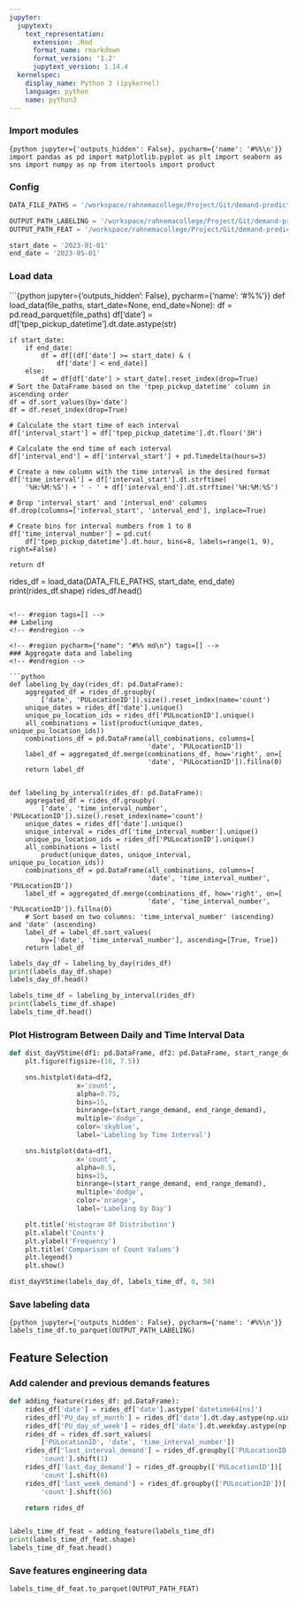 ```yaml
---
jupyter:
  jupytext:
    text_representation:
      extension: .Rmd
      format_name: rmarkdown
      format_version: '1.2'
      jupytext_version: 1.14.4
  kernelspec:
    display_name: Python 3 (ipykernel)
    language: python
    name: python3
---
```


### Import modules

```{python jupyter={'outputs_hidden': False}, pycharm={'name': '#%%\n'}}
import pandas as pd
import matplotlib.pyplot as plt
import seaborn as sns
import numpy as np
from itertools import product
```

<!-- #region tags=[] -->
### Config
<!-- #endregion -->

```python
DATA_FILE_PATHS = '/workspace/rahnemacollege/Project/Git/demand-prediction/data/input/'

OUTPUT_PATH_LABELING = '/workspace/rahnemacollege/Project/Git/demand-prediction/data/label/label_p2.parquet'
OUTPUT_PATH_FEAT = '/workspace/rahnemacollege/Project/Git/demand-prediction/data/label/feat_p2.parquet'

start_date = '2023-01-01'
end_date = '2023-05-01'
```

<!-- #region pycharm={"name": "#%% md\n"} tags=[] -->
### Load data
<!-- #endregion -->

```{python jupyter={'outputs_hidden': False}, pycharm={'name': '#%%\n'}}
def load_data(file_paths, start_date=None, end_date=None):
    df = pd.read_parquet(file_paths)
    df['date'] = df['tpep_pickup_datetime'].dt.date.astype(str)

    if start_date:
        if end_date:
            df = df[(df['date'] >= start_date) & (
                df['date'] < end_date)]
        else:
            df = df[df['date'] > start_date].reset_index(drop=True)
    # Sort the DataFrame based on the 'tpep_pickup_datetime' column in ascending order
    df = df.sort_values(by='date')
    df = df.reset_index(drop=True)

    # Calculate the start time of each interval
    df['interval_start'] = df['tpep_pickup_datetime'].dt.floor('3H')

    # Calculate the end time of each interval
    df['interval_end'] = df['interval_start'] + pd.Timedelta(hours=3)

    # Create a new column with the time interval in the desired format
    df['time_interval'] = df['interval_start'].dt.strftime(
        '%H:%M:%S') + ' - ' + df['interval_end'].dt.strftime('%H:%M:%S')

    # Drop 'interval_start' and 'interval_end' columns
    df.drop(columns=['interval_start', 'interval_end'], inplace=True)

    # Create bins for interval numbers from 1 to 8
    df['time_interval_number'] = pd.cut(
        df['tpep_pickup_datetime'].dt.hour, bins=8, labels=range(1, 9), right=False)

    return df


rides_df = load_data(DATA_FILE_PATHS, start_date, end_date)
print(rides_df.shape)
rides_df.head()
```

<!-- #region tags=[] -->
## Labeling
<!-- #endregion -->

<!-- #region pycharm={"name": "#%% md\n"} tags=[] -->
### Aggregate data and labeling
<!-- #endregion -->

```python
def labeling_by_day(rides_df: pd.DataFrame):
    aggregated_df = rides_df.groupby(
        ['date', 'PULocationID']).size().reset_index(name='count')
    unique_dates = rides_df['date'].unique()
    unique_pu_location_ids = rides_df['PULocationID'].unique()
    all_combinations = list(product(unique_dates, unique_pu_location_ids))
    combinations_df = pd.DataFrame(all_combinations, columns=[
                                   'date', 'PULocationID'])
    label_df = aggregated_df.merge(combinations_df, how='right', on=[
                                   'date', 'PULocationID']).fillna(0)
    return label_df


def labeling_by_interval(rides_df: pd.DataFrame):
    aggregated_df = rides_df.groupby(
        ['date', 'time_interval_number', 'PULocationID']).size().reset_index(name='count')
    unique_dates = rides_df['date'].unique()
    unique_interval = rides_df['time_interval_number'].unique()
    unique_pu_location_ids = rides_df['PULocationID'].unique()
    all_combinations = list(
        product(unique_dates, unique_interval, unique_pu_location_ids))
    combinations_df = pd.DataFrame(all_combinations, columns=[
                                   'date', 'time_interval_number', 'PULocationID'])
    label_df = aggregated_df.merge(combinations_df, how='right', on=[
                                   'date', 'time_interval_number', 'PULocationID']).fillna(0)
    # Sort based on two columns: 'time_interval_number' (ascending) and 'date' (ascending)
    label_df = label_df.sort_values(
        by=['date', 'time_interval_number'], ascending=[True, True])
    return label_df
```

```python
labels_day_df = labeling_by_day(rides_df)
print(labels_day_df.shape)
labels_day_df.head()
```

```python
labels_time_df = labeling_by_interval(rides_df)
print(labels_time_df.shape)
labels_time_df.head()
```

<!-- #region tags=[] -->
### Plot Histrogram Between Daily and Time Interval Data
<!-- #endregion -->

```python
def dist_dayVStime(df1: pd.DataFrame, df2: pd.DataFrame, start_range_demand: int, end_range_demand: int):
    plt.figure(figsize=(10, 7.5))

    sns.histplot(data=df2,
                 x='count',
                 alpha=0.75,
                 bins=15,
                 binrange=(start_range_demand, end_range_demand),
                 multiple='dodge',
                 color='skyblue',
                 label='Labeling by Time Interval')

    sns.histplot(data=df1,
                 x='count',
                 alpha=0.5,
                 bins=15,
                 binrange=(start_range_demand, end_range_demand),
                 multiple='dodge',
                 color='orange',
                 label='Labeling by Day')

    plt.title('Histogram Of Distribution')
    plt.xlabel('Counts')
    plt.ylabel('Frequency')
    plt.title('Comparison of Count Values')
    plt.legend()
    plt.show()
```

```python
dist_dayVStime(labels_day_df, labels_time_df, 0, 50)
```

### Save labeling data

```{python jupyter={'outputs_hidden': False}, pycharm={'name': '#%%\n'}}
labels_time_df.to_parquet(OUTPUT_PATH_LABELING)
```

<!-- #region tags=[] -->
## Feature Selection
<!-- #endregion -->

### Add calender and previous demands features

```python
def adding_feature(rides_df: pd.DataFrame):
    rides_df['date'] = rides_df['date'].astype('datetime64[ns]')
    rides_df['PU_day_of_month'] = rides_df['date'].dt.day.astype(np.uint8)
    rides_df['PU_day_of_week'] = rides_df['date'].dt.weekday.astype(np.uint8)
    rides_df = rides_df.sort_values(
        ['PULocationID', 'date', 'time_interval_number'])
    rides_df['last_interval_demand'] = rides_df.groupby(['PULocationID'])[
        'count'].shift(1)
    rides_df['last_day_demand'] = rides_df.groupby(['PULocationID'])[
        'count'].shift(8)
    rides_df['last_week_demand'] = rides_df.groupby(['PULocationID'])[
        'count'].shift(56)

    return rides_df


labels_time_df_feat = adding_feature(labels_time_df)
print(labels_time_df_feat.shape)
labels_time_df_feat.head()
```

### Save features engineering  data

```python
labels_time_df_feat.to_parquet(OUTPUT_PATH_FEAT)
```
